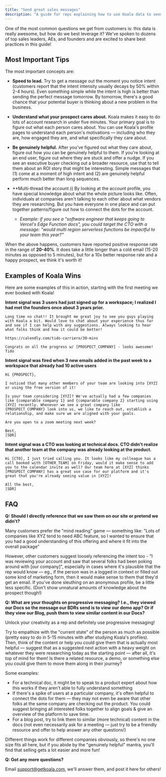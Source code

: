 ```yaml
---
title: "Send great sales messages"
description: "A guide for reps explaining how to use Koala data to send great sales messages."
---
```



One of the most common questions we get from customers is: this data is really awesome, but how do we best leverage it? We've spoken to dozens of top sales leaders, AEs, and founders and are excited to share best practices in this guide!

## Most Important Tips
The most important concepts are:

* **Speed to lead.** Try to get a message out the moment you notice intent (customers report that the intent intensity usually decays by 50% within 2-4 hours). Even something simple while the intent is high is better than sending the perfect message tomorrow. By tomorrow, there's a good chance that your potential buyer is thinking about a new problem in the business.
* **Understand what your prospect cares about.** Koala makes it easy to do lots of account research in under five minutes. Your primary goal is to figure out what each person cares about. You can use Koala's profile pages to understand each person's motivations — including who they are, how engaged they are, and what specifically they care about.

* **Be genuinely helpful.** After you've figured out what they care about, figure out how you can be genuinely helpful to them. If you're looking at an end user, figure out where they are stuck and offer a nudge. If you see an executive buyer checking out a broader resource, use that to tell them about an ROI story that might be interesting. Simple messages that (1) come at a moment of high intent and (2) are genuinely helpful perform much better than long sequences. 

* **Multi-thread the account.(( By looking at the account profile, you have special knowledge about what the whole picture looks like. Often, individuals at companies aren't talking to each other about what vendors they are researching. But you have everyone in one place and can put together patterns/figure out how to connect the dots for the account. 
	* *Example: if you see a "software engineer that keeps going to Vercel's Edge Function docs", you could target the CTO with a message: "would multi region serverless functions be impactful to your team this year?"*

When the above happens, customers have reported positive response rate in the range of **20-40%**. It does take a little longer than a cold email (15-20 minutes as opposed to 5 minutes), but for a 10x better response rate and a happy prospect, we think it's worth it!

## Examples of Koala Wins

Here are some examples of this in action, starting with the first meeting we ever booked with Koala!

**Intent signal was 3 users had just signed up for a workspace; I realized I had met the founders once about 3 years prior.**

```
Long time no chat!! It brought me great joy to see you guys playing with Koala a bit. Would love to chat about your experience thus far and see if I can help with any suggestions. Always looking to hear what folks think and how it could be better!

https://calendly.com/tido-carriero/30-mins

Congrats on all the progress w/ [PROSPECT_COMPANY] - looks awesome!
Tido
```

**Intent signal was fired when 3 new emails added in the past week to a workspace that already had 10 active users**

```
Hi {PROSPECT},

I noticed that many other members of your team are looking into [XYZ] or using the free version of it!

Is your team considering [XYZ]? We've actually had a few companies like {comparable company 1} and {comparable company 2} starting using [XYZ] recently. Whenever we see a great company like {PROSPECT_COMPANY} look into us, we like to reach out, establish a relationship, and make sure we are aligned with your goals.

Are you open to a zoom meeting next week?

Best,
[SDR]
```

**Intent signal was a CTO was looking at technical docs. CTO didn't realize that another team at the company was already looking at the product.**

```
Hi [CTO], I just tried calling you. It looks like my colleague has a call booked with [OTHER_TEAM] on Friday, would it make sense to add you to the calendar invite as well? Our team here at [XYZ] thinks [PROSPECT_COMPANY] has a great use case for our platform and it's great that you're already seeing value in [XYZ]!

All the best,
[SDR]
```
## FAQ
**Q: Should I directly reference that we saw them on our site or pretend we didn't?**

Many customers prefer the "mind reading" game — something like: "Lots of companies like XYZ tend to need ABC feature, so I wanted to ensure that you had a good understanding of this offering and where it fit into the overall package"

However, other customers suggest loosely referencing the intent too - "I was reviewing your account and saw that several folks had been poking around with [our company]", especially in cases where it's plausible that the rep would know — eg., if the person was in a logged in context or filled out some kind of marketing form, then it would make sense to them that they'd get an email. If you've done sleuthing on an anonymous profile, be a little less specific. (Don't show unnatural amounts of knowledge about the prospect though!) 

**Q: What are your thoughts on progressive messaging? I.e., they viewed our Docs so the message our BDRs send is to view our demo app? Or if they view our Blog, push them to view similar content in our Docs?**

Unlock your creativity as a rep and definitely use progressive messaging!

Try to empathize with the "current state" of the person as much as possible (pretty easy to do in 5-15 minutes with after studying Koala's profiles). Then, think of the content or help you could give them that is actually most helpful — suggest that as a suggested next action with a heavy weight on whatever they were researching today as the starting point — after all, it's top of mind for them! Is there a related resource, a demo, or something else you could give them to move them along in their journey?

Some examples:
* For a technical doc, it might be to speak to a product expert about how this works if they aren't able to fully understand something
* If there's a spike of users at a particular company, it's often helpful to connect the dots for them — they may not even be aware that other folks at the same company are checking out the product. You could suggest bringing all interested folks together to align goals & give an overview of the platform to save time.
* For a blog post, try to link them to similar (more technical) content in the docs (not even necessarily ask for a meeting — just try to be a friendly resource and offer to help answer any other questions!)

Different things work for different companies obviously, so there's no one size fits all here, but if you abide by the "genuinely helpful" mantra, you'll find that selling gets a lot easier and more fun!

**Q: Got any more questions?**

Email support@getkoala.com, we'll answer them, and post it here for others!
